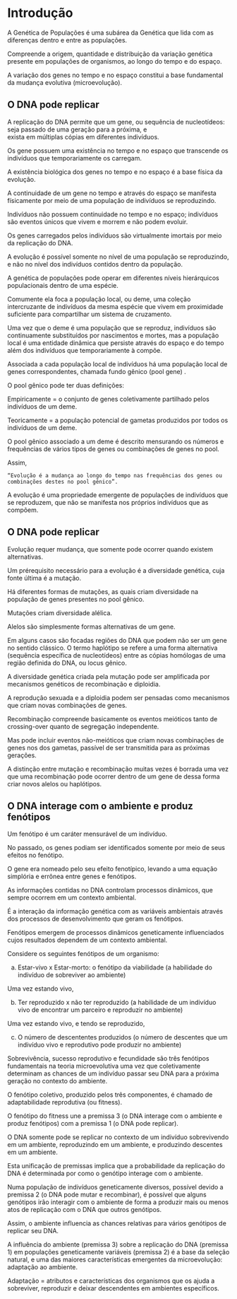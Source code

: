 # Introdução

A Genética de Populações é uma subárea da Genética que lida com as diferenças dentro e entre as populações.

Compreende a origem, quantidade e distribuição da variação genética presente em populações de organismos, ao longo do tempo e do espaço.

A variação dos genes no tempo e no espaço constitui a base fundamental da mudança evolutiva (microevolução).

## O DNA pode replicar

A replicação do DNA permite que um gene, ou sequência de nucleotídeos: 
	seja passado de uma geração para a próxima, e  
	exista em múltiplas cópias em diferentes indivíduos.


Os gene possuem uma existência no tempo e no espaço que transcende os indivíduos que temporariamente os carregam.


A existência biológica dos genes no tempo e no espaço é a base física da evolução.

A continuidade de um gene no tempo e através do espaço se manifesta físicamente por meio de uma população de indivíduos se reproduzindo.

Indivíduos não possuem continuidade no tempo e no espaço; indivíduos são eventos únicos que vivem e morrem e não podem evoluir. 

Os genes carregados pelos indivíduos são virtualmente imortais por meio da replicação do DNA.

A evolução é possível somente no nível de uma população se reproduzindo, e não no nível dos indivíduos contidos dentro da população.

A genética de populações pode operar em diferentes níveis hierárquicos populacionais dentro de uma espécie.

Comumente ela foca a população local, ou deme, uma coleção intercruzante de indivíduos da mesma espécie que vivem em proximidade suficiente para compartilhar um sistema de cruzamento.

Uma vez que o deme é uma população que se reproduz, indivíduos são continuamente substituídos por nascimentos e mortes, mas a população local é uma entidade dinâmica que persiste através do espaço e do tempo além dos indivíduos que temporariamente à compõe.

Associada a cada população local de indivíduos há uma população local de genes correspondentes, chamada fundo gênico (pool gene) .

O pool gênico pode ter duas definições:

Empiricamente = o conjunto de genes coletivamente partilhado pelos indivíduos de um deme.

Teoricamente = a população potencial de gametas produzidos por todos os indivíduos de um deme.

O pool gênico associado a um deme é descrito mensurando os números e frequências de vários tipos de genes ou combinações de genes no pool.

Assim, 

	“Evolução é a mudança ao longo do tempo nas frequências dos genes ou combinações destes no pool gênico”.

A evolução é uma propriedade emergente de populações de indivíduos que se reproduzem, que não se manifesta nos próprios indivíduos que as compõem.



## O DNA pode replicar

Evolução requer mudança, que somente pode ocorrer quando existem alternativas. 

Um prérequisito necessário para a evolução é a diversidade genética, cuja fonte última é a mutação.

Há diferentes formas de mutações, as quais criam diversidade na população de genes presentes no pool gênico.

Mutações criam diversidade alélica.

Alelos são simplesmente formas alternativas de um gene. 

Em alguns casos são focadas regiões do DNA que podem não ser um gene no sentido clássico. O termo haplótipo se refere a uma forma alternativa (sequência específica de nucleotídeos) entre as cópias homólogas de uma região definida do DNA, ou locus gênico.

A diversidade genética criada pela mutação pode ser amplificada por mecanismos genéticos de recombinação e diploidia. 

A reprodução sexuada e a diploidia podem ser pensadas como mecanismos que criam novas combinações de genes.

Recombinação compreende basicamente os eventos meióticos tanto de crossing-over quanto de segregação independente. 

Mas pode incluir eventos não-meióticos que criam novas combinações de genes nos dos gametas, passível de ser transmitida para as próximas gerações.

A distinção entre mutação e recombinação muitas vezes é borrada uma vez que uma recombinação pode ocorrer dentro de um gene de dessa forma criar novos alelos ou haplótipos.



## O DNA interage com o ambiente e produz fenótipos

Um fenótipo é um caráter mensurável de um indivíduo.

No passado, os genes podiam ser identificados somente por meio de seus efeitos no fenótipo. 

O gene era nomeado pelo seu efeito fenotípico, levando a uma equação simplória e errônea entre genes e fenótipos.

As informações contidas no DNA controlam processos dinâmicos, que sempre ocorrem em um contexto ambiental.

É a interação da informação genética com as variáveis ambientais através dos processos de desenvolvimento que geram os fenótipos.

Fenótipos emergem de processos dinâmicos geneticamente influenciados cujos resultados dependem de um contexto ambiental.

Considere os seguintes fenótipos de um organismo:

a) Estar-vivo x Estar-morto: o fenótipo da viabilidade (a habilidade do indivíduo de sobreviver ao ambiente)

Uma vez estando vivo,

b) Ter reproduzido x não ter reproduzido (a habilidade de um indivíduo vivo de encontrar um parceiro e reproduzir no ambiente)

Uma vez estando vivo, e tendo se reproduzido,

c) O número de descententes produzidos (o número de descentes que um indivíduo vivo e reprodutivo pode produzir no ambiente)

Sobrevivência, sucesso reprodutivo e fecundidade são três fenótipos fundamentais na teoria microevolutiva uma vez que coletivamente determinam as chances de um indivíduo passar seu DNA para a próxima geração no contexto do ambiente.

O fenótipo coletivo, produzido pelos três componentes, é chamado de adaptabilidade reprodutiva (ou fitness).

O fenótipo do fitness une a premissa 3 (o DNA interage com o ambiente e produz fenótipos) com a premissa 1 (o DNA pode replicar). 

O DNA somente pode se replicar no contexto de um indivíduo sobrevivendo em um ambiente, reproduzindo em um ambiente, e produzindo descentes em um ambiente.

Esta unificação de premissas implica que a probabilidade da replicação do DNA é determinada por como o genótipo interage com o ambiente.

Numa população de indivíduos geneticamente diversos, possível devido a premissa 2 (o DNA pode mutar e recombinar), é possível que alguns genótipos irão interagir com o ambiente de forma a produzir mais ou menos atos de replicação com o DNA que outros genótipos.

Assim, o ambiente influencia as chances relativas para vários genótipos de replicar seu DNA.

A influência do ambiente (premissa 3) sobre a replicação do DNA (premissa 1) em populações geneticamente variáveis (premissa 2) é a base da seleção natural, e uma das maiores características emergentes da microevolução: adaptação ao ambiente.

 Adaptação = atributos e características dos organismos que os ajuda a sobreviver, reproduzir e deixar descendentes em ambientes específicos.







